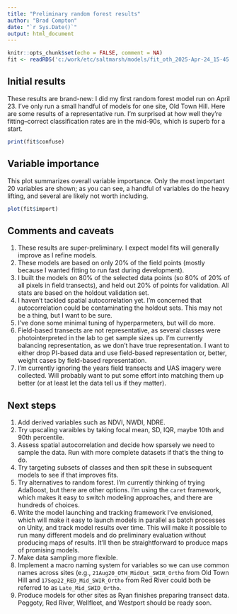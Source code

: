 ```yaml
---
title: "Preliminary random forest results"
author: "Brad Compton"
date: "`r Sys.Date()`"
output: html_document
---
```

<style>
/* Limit body text width, center paragraphs and lists */
.main-container p,
.main-container ul,
.main-container ol,
.main-container blockquote {
  max-width: 800px;
  margin-left: auto;
  margin-right: auto;
}

/* Do NOT constrain code output or code blocks */
.main-container pre,
.main-container pre.r,
.main-container code,
.main-container .r-output {
  max-width: none !important;
}
</style>



```r
knitr::opts_chunk$set(echo = FALSE, comment = NA)
fit <- readRDS('c:/work/etc/saltmarsh/models/fit_oth_2025-Apr-24_15-45.RDS')
```

## Initial results

These results are brand-new: I did my first random forest model run on April 23. I've only run a small 
handful of models for one site, Old Town Hill. Here are some results of a representative run. I'm 
surprised at how well they're fitting--correct classification rates are in the mid-90s, which is superb
for a start.


```r
print(fit$confuse)
```

## Variable importance

This plot summarizes overall variable importance. Only the most important 20 variables are shown; as you can 
see, a handful of variables do the heavy lifting, and several are likely not worth including.

```r
plot(fit$import)
```


## Comments and caveats
1. These results are super-preliminary. I expect model fits will generally improve as I refine models.
2. These models are based on only 20% of the field points (mostly because I wanted fitting to run fast during
   development).
3. I built the models on 80% of the selected data points (so 80% of 20% of all pixels in field transects), and 
   held out 20% of points for validation. All stats are based on the holdout validation set.
4. I haven't tackled spatial autocorrelation yet. I'm concerned that autocorrelation could be contaminating
   the holdout sets. This may not be a thing, but I want to be sure.
5. I've done some minimal tuning of hyperparmeters, but will do more.
6. Field-based transects are not representative, as several classes were photointerpreted in the lab to get
   sample sizes up. I'm currently balancing representation, as we don't have true representation. I want to
   either drop PI-based data and use field-based representation or, better, weight cases by field-based 
   representation.
7. I'm currently ignoring the years field transects and UAS imagery were collected. Will probably want to
   put some effort into matching them up better (or at least let the data tell us if they matter).

## Next steps
1. Add derived variables such as NDVI, NWDI, NDRE.
2. Try upscaling varaibles by taking focal mean, SD, IQR, maybe 10th and 90th percentile.
3. Assess spatial autocorrelation and decide how sparsely we need to sample the data. Run with more complete
   datasets if that's the thing to do.
4. Try targeting subsets of classes and then spit these in subsequent models to see if that improves fits.
5. Try alternatives to random forest. I'm currently thinking of trying AdaBoost, but there are other options.
   I'm using the `caret` framework, which makes it easy to switch modeling approaches, and there are hundreds
   of choices.
6. Write the model launching and tracking framework I've envisioned, which will make it easy to launch models
   in parallel as batch processes on Unity, and track model results over time. This will make it possible to 
   run many different models and do preliminary evaluation without producing maps of results. It'll then be 
   straightforward to produce maps of promising models.
7. Make data sampling more flexible.
8. Implement a macro naming system for variables so we can use common names across sites (e.g., 
   `21Aug20_OTH_MidOut_SWIR_Ortho` from Old Town Hill and `17Sep22_RED_Mid_SWIR_Ortho` from Red River could both be 
   referred to as `Late_Mid_SWID_Ortho`.
9. Produce models for other sites as Ryan finishes preparing transect data. Peggoty, Red River, Wellfleet,
   and Westport should be ready soon.

